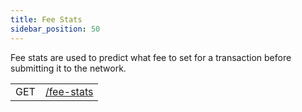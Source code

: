 ```yaml
---
title: Fee Stats
sidebar_position: 50
---
```



Fee stats are used to predict what fee to set for a transaction before submitting it to the network.

<EndpointsTable title="Endpoints">

|     |                                                |
| --- | ---------------------------------------------- |
| GET | [/fee-stats](../../retrieve-fee-stats.api.mdx) |

</EndpointsTable>
